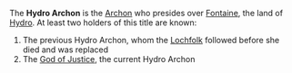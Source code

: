 {{Disambiguation}}
{{Terminology Infobox
|region = Fontaine}}
The '''Hydro Archon''' is the [[Archon]] who presides over [[Fontaine]], the land of [[Hydro]]. At least two holders of this title are known:
#The previous Hydro Archon, whom the [[Lochfolk]] followed before she died and was replaced
#The [[God of Justice]], the current Hydro Archon